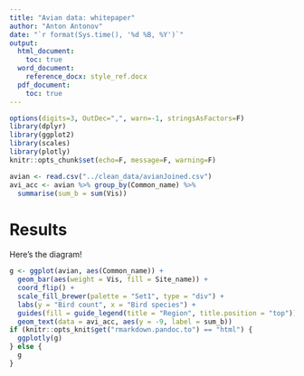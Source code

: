 ```yaml
---
title: "Avian data: whitepaper"
author: "Anton Antonov"
date: "`r format(Sys.time(), '%d %B, %Y')`"
output: 
  html_document: 
    toc: true
  word_document:
    reference_docx: style_ref.docx
  pdf_document:
    toc: true
---
```


```r
options(digits=3, OutDec=",", warn=-1, stringsAsFactors=F)
library(dplyr)
library(ggplot2)
library(scales)
library(plotly)
knitr::opts_chunk$set(echo=F, message=F, warning=F)
```

```r
avian <- read.csv("../clean_data/avianJoined.csv")
avi_acc <- avian %>% group_by(Common_name) %>%
  summarise(sum_b = sum(Vis))
```

# Results

Here's the diagram!

```r
g <- ggplot(avian, aes(Common_name)) +
  geom_bar(aes(weight = Vis, fill = Site_name)) +
  coord_flip() +
  scale_fill_brewer(palette = "Set1", type = "div") +
  labs(y = "Bird count", x = "Bird species") +
  guides(fill = guide_legend(title = "Region", title.position = "top")) +
  geom_text(data = avi_acc, aes(y = -9, label = sum_b))
if (knitr::opts_knit$get("rmarkdown.pandoc.to") == "html") {
  ggplotly(g)
} else {
  g
}
```
